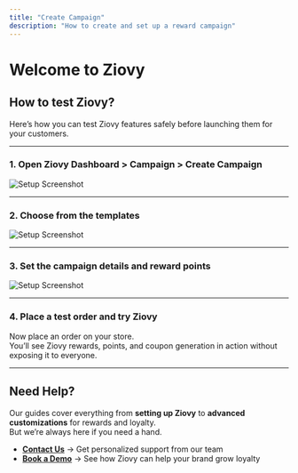 ```yaml
---
title: "Create Campaign"
description: "How to create and set up a reward campaign"
---
```


# Welcome to Ziovy

## How to test Ziovy?

Here’s how you can test Ziovy features safely before launching them for your customers.

---

### 1. Open Ziovy Dashboard > Campaign > Create Campaign

![Setup Screenshot](/images/img1.png)



---

### 2. Choose from the templates 

![Setup Screenshot](/images/img3.png)



---

### 3. Set the campaign details and reward points  

![Setup Screenshot](/images/img2.png)


---

### 4. Place a test order and try Ziovy  



Now place an order on your store.  
You’ll see Ziovy rewards, points, and coupon generation in action without exposing it to everyone.

---

## Need Help?

Our guides cover everything from **setting up Ziovy** to **advanced customizations** for rewards and loyalty.  
But we’re always here if you need a hand.

- **[Contact Us](https://ziovy.com/contact)** → Get personalized support from our team  
- **[Book a Demo](https://ziovy.com/demo)** → See how Ziovy can help your brand grow loyalty
